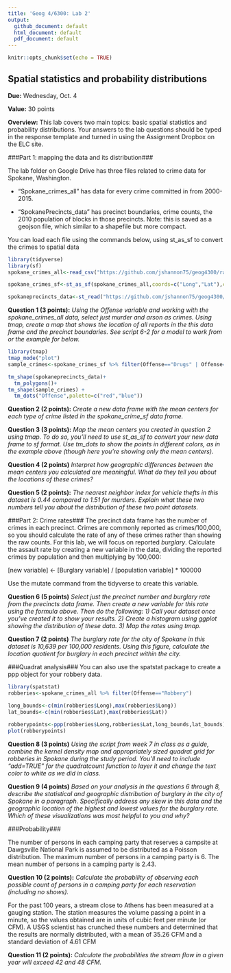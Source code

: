 ```yaml
---
title: 'Geog 4/6300: Lab 2'
output:
  github_document: default
  html_document: default
  pdf_document: default
---
```


```r
knitr::opts_chunk$set(echo = TRUE)
```

## Spatial statistics and probability distributions

**Due:** Wednesday, Oct. 4

**Value:** 30 points

**Overview:**
This lab covers two main topics: basic spatial statistics and probability distributions. Your answers to the lab questions should be typed in the response template and turned in using the Assignment Dropbox on the ELC site. 

###Part 1: mapping the data and its distribution###

The lab folder on Google Drive has three files related to crime data for Spokane, Washington.  

* “Spokane_crimes_all” has data for every crime committed in from 2000-2015. 

* "SpokanePrecincts_data" has precinct boundaries, crime counts, the 2010 population of blocks in those precincts. Note: this is saved as a geojson file, which similar to a shapefile but more compact.

You can load each file using the commands below, using st_as_sf to convert the crimes to spatial data

```r
library(tidyverse)
library(sf)
spokane_crimes_all<-read_csv("https://github.com/jshannon75/geog4300/raw/master/Labs/Lab%202_%20Point%20patterns%20and%20quadrat%20analysis/Spokane_crimes_all.csv")

spokane_crimes_sf<-st_as_sf(spokane_crimes_all,coords=c("Long","Lat"),crs=4326)

spokaneprecincts_data<-st_read("https://github.com/jshannon75/geog4300/raw/master/Labs/Lab%202_%20Point%20patterns%20and%20quadrat%20analysis/SpokanePrecincts_data.geojson")
```

**Question 1 (3 points):** _Using the Offense variable and working with the spokane_crimes_all data, select just murder and arson as crimes. Using tmap, create a map that shows the location of all reports in the this data frame and the precinct boundaries. See script 6-2 for a model to work from or the example for below._

```r
library(tmap)
tmap_mode("plot")
sample_crimes<-spokane_crimes_sf %>% filter(Offense=="Drugs" | Offense=="Robbery")

tm_shape(spokaneprecincts_data)+
  tm_polygons()+
tm_shape(sample_crimes) + 
  tm_dots("Offense",palette=c("red","blue"))
```

**Question 2 (2 points):** _Create a new data frame with the mean centers for each type of crime listed in the spokane_crime_sf data frame._ 

**Question 3 (3 points):** _Map the mean centers you created in question 2 using tmap. To do so, you'll need to use st_as_sf to convert your new data frame to sf format. Use tm_dots to show the points in different colors, as in the example above (though here you're showing only the mean centers)._

**Question 4 (2 points)** _Interpret how geographic differences between the mean centers you calculated are meaningful. What do they tell you about the locations of these crimes?_

**Question 5 (2 points):** _The nearest neighbor index for vehicle thefts in this dataset is 0.44 compared to 1.51 for murders. Explain what these two numbers tell you about the distribution of these two point datasets._

###Part 2: Crime rates###
The precinct data frame has the number of crimes in each precinct. Crimes are commonly reported as crimes/100,000, so you should calculate the rate of any of these crimes rather than showing the raw counts. For this lab, we will focus on reported *burglary*. Calculate the assault rate by creating a new variable in the data, dividing the reported crimes by population and then multiplying by 100,000:

[new variable] <- [Burglary variable] / [population variable] * 100000

Use the mutate command from the tidyverse to create this variable.

**Question 6 (5 points)** _Select just the precinct number and burglary rate from the precincts data frame. Then create a new variable for this rate using the formula above. Then do the following: 1) Call your dataset once you've created it to show your results. 2) Create a histogram using ggplot showing the distribution of these data. 3) Map the rates using tmap._

**Question 7 (2 points)** _The burglary rate for the city of Spokane in this dataset is 10,639 per 100,000 residents. Using this figure, calculate the location quotient for burglary in each precinct within the city._

###Quadrat analysis###
You can also use the spatstat package to create a ppp object for your robbery data.

```r
library(spatstat)
robberies<-spokane_crimes_all %>% filter(Offense=="Robbery")

long_bounds<-c(min(robberies$Long),max(robberies$Long))
lat_bounds<-c(min(robberies$Lat),max(robberies$Lat))

robberypoints<-ppp(robberies$Long,robberies$Lat,long_bounds,lat_bounds)
plot(robberypoints)
```

**Question 8 (3 points)** _Using the script from week 7 in class as a guide, combine the kernel density map and appropriately sized quadrat grid for robberies in Spokane during the study period. You’ll need to include “add=TRUE” for the quadratcount function to layer it and change the text color to white as we did in class._

**Question 9 (4 points)** _Based on your analysis in the questions 6 through 8, describe the statistical and geographic distribution of burglary in the city of Spokane in a paragraph. Specifically address any skew in this data and the geographic location of the highest and lowest values for the burglary rate. Which of these visualizations was most helpful to you and why?_

###Probability###

The number of persons in each camping party that reserves a campsite at Dawgsville National Park is assumed to be distributed as a Poisson distribution.  The maximum number of persons in a camping party is 6.  The mean number of persons in a camping party is 2.43.

**Question 10 (2 points):** _Calculate the probability of observing each possible count of persons in a camping party for each reservation (including no shows)._ 

For the past 100 years, a stream close to Athens has been measured at a gauging station. The station measures the volume passing a point in a minute, so the values obtained are in units of cubic feet per minute (or CFM). A USGS scientist has crunched these numbers and determined that the results are normally distributed, with a mean of 35.26 CFM and a standard deviation of 4.61 CFM

**Question 11 (2 points):** _Calculate the probabilities the stream flow in a given year will exceed 42 and 48 CFM._